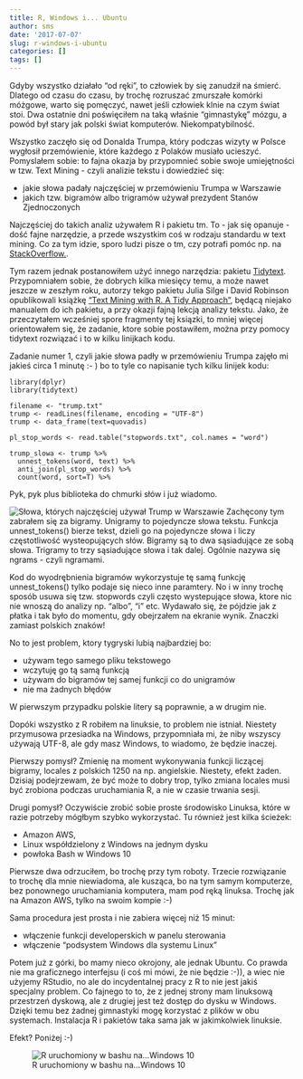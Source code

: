 ```yaml
---
title: R, Windows i... Ubuntu
author: sms
date: '2017-07-07'
slug: r-windows-i-ubuntu
categories: []
tags: []
---
```

Gdyby wszystko działało "od ręki", to człowiek by się zanudził na śmierć. Dlatego od czasu do czasu, by trochę rozruszać zmurszałe komórki móżgowe, warto się pomęczyć, nawet jeśli człowiek klnie na czym świat stoi. Dwa ostatnie dni poświęciłem na taką właśnie "gimnastykę" mózgu, a powód był stary jak polski świat komputerów. Niekompatybilność.

Wszystko zaczęło się od Donalda Trumpa, który podczas wizyty w Polsce wygłosił przemówienie, które każdego z Polaków musiało ucieszyć. Pomyslałem sobie: to fajna okazja by przypomnieć sobie swoje umiejętności w tzw. Text Mining - czyli analizie tekstu i dowiedzieć się:

- jakie słowa padały najczęściej w przemówieniu Trumpa w Warszawie
- jakich tzw. bigramów albo trigramów używał prezydent Stanów Zjednoczonych

Najczęściej do takich analiz używałem R i pakietu tm. To - jak się opanuje -  dość fajne narzędzie, a przede wszystkim coś w rodzaju standardu w text mining. Co za tym idzie, sporo ludzi pisze o tm, czy potrafi pomóc np. na [StackOverflow.](https://stackoverflow.com/questions/tagged/tm). 

Tym razem jednak postanowiłem użyć innego narzędzia: pakietu [Tidytext](https://cran.r-project.org/web/packages/tidytext/index.html). Przypomniałem sobie, że dobrych kilka miesięcy temu, a może nawet jeszcze w zeszłym roku, autorzy tekgo pakietu Julia Silge i David Robinson opublikowali książkę ["Text Mining with R. A Tidy Approach"](http://tidytextmining.com/index.html), będącą niejako manualem do ich pakietu, a przy okazji fajną lekcją analizy tekstu. Jako, że przeczytałem wcześniej spore fragmenty tej ksiązki, to mniej więcej orientowałem się, że zadanie, ktore sobie postawiłem, można przy pomocy  tidytext rozwiązać i to w kilku linijkach kodu.

Zadanie numer 1, czyli jakie słowa padły w przemówieniu Trumpa zajęło mi jakieś circa 1 minutę :- ) bo to tyle co napisanie tych kilku linijek kodu:

```
library(dplyr)
library(tidytext)

filename <- "trump.txt"
trump <- readLines(filename, encoding = "UTF-8")
trump <- data_frame(text=quovadis)

pl_stop_words <- read.table("stopwords.txt", col.names = "word")

trump_slowa <- trump %>%
  unnest_tokens(word, text) %>%
  anti_join(pl_stop_words) %>%
  count(word, sort=T) %>%
```

Pyk, pyk plus biblioteka do chmurki słów i już wiadomo.

![Słowa, których najczęściej używał Trump w Warszawie](/images/trump_slowa.png)
Zachęcony tym zabrałem się za bigramy. Unigramy to pojedyncze słowa tekstu. Funkcja unnest_tokens() bierze tekst, dzieli go na pojedyncze słowa i liczy częstotliwość wysteopujących słów. Bigramy są to dwa sąsiadujące ze sobą słowa. Trigramy to trzy sąsiadujące słowa i tak dalej. Ogólnie nazywa się ngrams - czyli ngramami. 

Kod do wyodrębnienia bigramów wykorzystuje tę samą funkcję unnest_tokens() tylko podaje się nieco inne paramtery. No i w inny trochę sposób usuwa się tzw. stopwords czyli często wystepujące słowa, ktore nic nie wnoszą do analizy np. "albo", "i" etc. Wydawało się, że pójdzie jak z płatka i tak było do momentu, gdy obejrzałem na ekranie wynik. Znaczki zamiast polskich znaków!

No to jest problem, ktory tygryski lubią najbardziej bo:

- używam tego samego pliku tekstowego
- wczytuję go tą samą funkcją
- używam do bigramów tej samej funkcji co do unigramów
- nie ma żadnych błędów

W pierwszym przypadku polskie litery są poprawnie, a w drugim nie.

Dopóki wszystko z R robiłem na linuksie, to problem nie istniał. Niestety przymusowa przesiadka na Windows, przypomniała mi, że niby wszyscy używają UTF-8, ale gdy masz Windows, to wiadomo, że będzie inaczej.

Pierwszy pomysł? Zmienię na moment wykonywania funkcji liczącej bigramy, locales z polskich 1250 na np. angielskie. Niestety, efekt żaden. Dzisiaj podejrzewam, że być może to dobry trop, tylko zmiana locales musi być zrobiona podczas uruchamiania R, a nie w czasie trwania sesji. 

Drugi pomysł? Oczywiście zrobić sobie proste środowisko Linuksa, które w razie potrzeby mógłbym szybko wykorzystać. Tu również jest kilka ścieżek: 

- Amazon AWS, 
- Linux współdzielony z Windows na jednym dysku
- powłoka Bash w Windows 10

Pierwsze dwa odrzuciłem, bo trochę przy tym roboty. Trzecie rozwiązanie to trochę dla mnie niewiadoma, ale kusząca, bo na tym samym komputerze, bez ponownego uruchamiania komputera, mam pod ręką linuksa. Trochę jak na Amazon AWS, tylko na swoim kompie :-)

Sama procedura jest prosta i nie zabiera więcej niż 15 minut:

- włączenie funkcji developerskich w panelu sterowania
- włączenie "podsystem Windows dla systemu Linux"

Potem już z górki, bo mamy nieco okrojony, ale jednak Ubuntu. Co prawda nie ma graficznego interfejsu (i coś mi mówi, że nie będzie :-)), a wiec nie użyjemy RStudio, no ale do incydentalnej pracy z R to nie jest jakiś specjalny problem. Co fajnego to to, że z jednej strony mam linuksową przestrzeń dyskową, ale z drugiej jest też dostęp do dysku w Windows. Dzięki temu bez żadnej gimnastyki mogę korzystać z plików w obu systemach. Instalacja R i pakietów taka sama jak w jakimkolwiek linuksie. 

Efekt? Poniżej :-)

![R uruchomiony w bashu na...Windows 10](/images/bash_R_windows.png)

